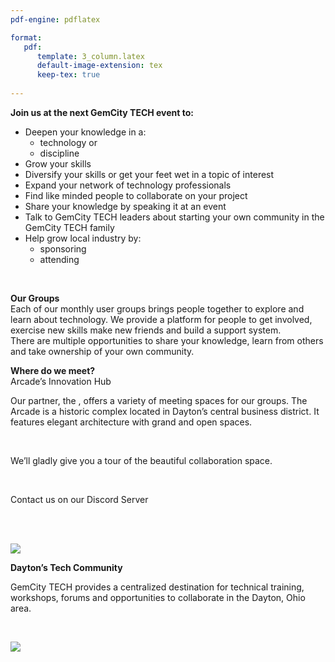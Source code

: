 ```yaml
---
pdf-engine: pdflatex

format:  
   pdf: 
      template: 3_column.latex
      default-image-extension: tex
      keep-tex: true
   
---
```


\thispagestyle{empty}
\hrule

**Join us at the next GemCity TECH event to:**

- Deepen your knowledge in a:
  - technology or 
  - discipline
- Grow your skills
- Diversify your skills or get your feet wet in a topic of interest
- Expand your network of technology professionals
- Find like minded people to collaborate on your project
- Share your knowledge by speaking it at an event
- Talk to GemCity TECH leaders about starting your own community in the GemCity TECH family
- Help grow local industry by:
   - sponsoring
   - attending

<br>
\hfill

\hrule

\makebox[3.1in][c]{
  \includegraphics[width=1.1in]{./img/GemCity_meetup_qr.png}}

\makebox[3.1in][c]{\textbf{GemCity.TECH}}

\columnbreak

 **Our Groups**  
 Each of our monthly user groups brings people together to explore and learn about technology. We provide a platform for people to get involved, exercise new skills make new friends and build a support system. <br> 
There are multiple opportunities to share your knowledge, learn from others and take ownership of your own community. 



**Where do we meet?**  
Arcade’s Innovation Hub
<br>

Our partner, the \textbf{Arcade’s Innovation Hub}, offers a
variety of meeting spaces
for our groups. The Arcade is a historic complex located in
Dayton's central business district. It features
elegant architecture with grand and open spaces.

<br>

We’ll gladly give you a tour of the beautiful collaboration space.

<br>

Contact us on our Discord Server

\makebox[3.15in][c]{
  \includegraphics[width=1.1in]{img/gemcity_discord_qr.png}}


\columnbreak

<br>
<br>

![](img/GCTSquareWhiteForeground.png)

**Dayton's Tech Community**



GemCity TECH provides a centralized destination for technical
training, workshops, forums and
opportunities to collaborate in the Dayton, Ohio area.

<br>

![](img/meetup_image.jpg)
\hrule

<br>
<br>

\hrule

\makebox[3.1in][c]{
  \includegraphics[width=1.1in]{./img/GemCity_meetup_qr.png}}

\makebox[3.1in][c]{\textbf{GemCity.TECH}}